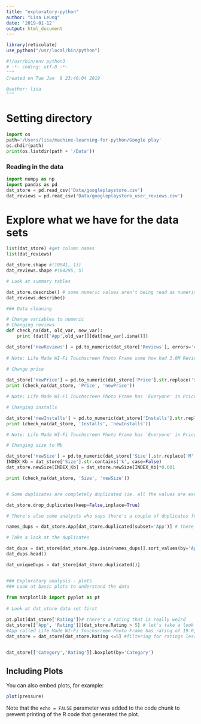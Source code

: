 ```yaml
---
title: "exploratory-python"
author: "Lisa Leung"
date: '2019-01-12'
output: html_document
---
```


```r
library(reticulate)
use_python("/usr/local/bin/python")
```

```python
#!/usr/bin/env python3
# -*- coding: utf-8 -*-
"""
Created on Tue Jan  8 23:40:04 2019

@author: lisa
"""
```

# Setting directory

```python
import os
path='/Users/lisa/machine-learning-for-python/Google play'
os.chdir(path)
print(os.listdir(path + '/Data'))
```

### Reading in the data

```python
import numpy as np
import pandas as pd
dat_store = pd.read_csv('Data/googleplaystore.csv')
dat_reviews = pd.read_csv('Data/googleplaystore_user_reviews.csv')
```

# Explore what we have for the data sets

```python
list(dat_store) #get column names
list(dat_reviews)

dat_store.shape #(10841, 13)
dat_reviews.shape #(64295, 5)

# Look at summary tables

dat_store.describe() # some numeric values aren't being read as numeric: reviews, size, installs, price
dat_reviews.describe()

### Data cleaning 

# Change variables to numeric
# Changing reviews 
def check_na(dat, old_var, new_var):
    print (dat[['App',old_var]][dat[new_var].isna()])

dat_store['newReviews'] = pd.to_numeric(dat_store['Reviews'], errors='coerce')
    
# Note: Life Made WI-Fi Touchscreen Photo Frame some how had 3.0M Reviews. Wrong record and will remove

# Change price
    
dat_store['newPrice'] = pd.to_numeric(dat_store['Price'].str.replace('$', ''), errors="coerce")
print (check_na(dat_store, 'Price', 'newPrice'))

# Note: Life Made WI-Fi Touchscreen Photo Frame has 'Everyone' in Price. Wrong record and will remove    

# Changing installs

dat_store['newInstalls'] = pd.to_numeric(dat_store['Installs'].str.replace('+', '').str.replace(',',''), errors='coerce')
print (check_na(dat_store, 'Installs', 'newInstalls'))

# Note: Life Made WI-Fi Touchscreen Photo Frame has 'Everyone' in Price. Wrong record and will remove    

# Changing size to Mb

dat_store['newSize'] = pd.to_numeric(dat_store['Size'].str.replace('M', '',case=False).str.replace('k','',case=False), errors='coerce')
INDEX_Kb = dat_store['Size'].str.contains('k', case=False)
dat_store.newSize[INDEX_Kb] = dat_store.newSize[INDEX_Kb]*0.001

print (check_na(dat_store, 'Size', 'newSize'))


# Some duplicates are completely duplicated (ie. all the values are exactly the same). Remove those

dat_store.drop_duplicates(keep=False,inplace=True)

# There's also some analysts who says there's a couple of duplicates for apps.

names_dups = dat_store.App[dat_store.duplicated(subset='App')] # there are 1170 duplicates

# Take a look at the duplicates

dat_dups = dat_store[dat_store.App.isin(names_dups)].sort_values(by='App')
dat_dups.head()

dat_uniqueDups = dat_store[dat_store.duplicated()]


### Exploratory analysis - plots
### Look at basic plots to understand the data
    
from matplotlib import pyplot as pt
    
# Look at dat_store data set first

pt.plot(dat_store['Rating'])# there's a rating that is really weird
dat_store[['App', 'Rating']][dat_store.Rating > 5] # let's take a look
#App called Life Made WI-Fi Touchscreen Photo Frame has rating of 19.0, that's weird!
dat_store = dat_store[dat_store.Rating <=5] #filtering for ratings less than or equal to 5


dat_store[['Category','Rating']].boxplot(by='Category')
```

## Including Plots

You can also embed plots, for example:

```r
plot(pressure)
```

Note that the `echo = FALSE` parameter was added to the code chunk to prevent printing of the R code that generated the plot.
